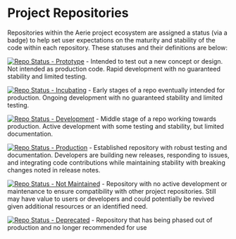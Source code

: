 # Project Repositories

Repositories within the Aerie project ecosystem are assigned a status (via a badge) to help set user expectations on the maturity and stability of the code within each repository.
These statuses and their definitions are below:

[![Repo Status - Prototype](https://img.shields.io/badge/Repo_Status-Prototype-violet)](https://) - Intended to test out a new concept or design. Not intended as production code. Rapid development with no guaranteed stability and limited testing.

[![Repo Status - Incubating](https://img.shields.io/badge/Repo_Status-Incubating-yellow)](https://) - Early stages of a repo eventually intended for production. Ongoing development with no guaranteed stability and limited testing.

[![Repo Status - Development](https://img.shields.io/badge/Repo_Status-Development-brightgreen)](https://) - Middle stage of a repo working towards production. Active development with some testing and stability, but limited documentation.

[![Repo Status - Production](https://img.shields.io/badge/Repo_Status-Production-blue)](https://) - Established repository with robust testing and documentation. Developers are building new releases, responding to issues, and integrating code contributions while maintaining stability with breaking changes noted in release notes.

[![Repo Status - Not Maintained](https://img.shields.io/badge/Repo_Status-Not_Maintained-red)](https://) - Repository with no active development or maintenance to ensure compatibility with other project repositories. Still may have value to users or developers and could potentially be revived given additional resources or an identified need.

[![Repo Status - Deprecated](https://img.shields.io/badge/Repo_Status-Deprecated-lightgrey)](https://) - Repository that has being phased out of production and no longer recommended for use

